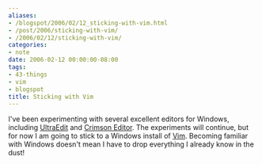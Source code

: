 ```yaml
---
aliases:
- /blogspot/2006/02/12_sticking-with-vim.html
- /post/2006/sticking-with-vim/
- /2006/02/12/sticking-with-vim/
categories:
- note
date: 2006-02-12 00:00:00-08:00
tags:
- 43-things
- vim
- blogspot
title: Sticking with Vim
---
```


[UltraEdit]: http://www.ultraedit.com
[Crimson Editor]: http://www.crimsoneditor.com
[Vim]: http://www.vim.org

I've been experimenting with several excellent editors for Windows, including [UltraEdit] and [Crimson Editor].
The experiments will continue, but for now I am going to stick to a Windows install of [Vim].
Becoming familiar with Windows doesn't mean I have to drop everything I already know in the dust!
